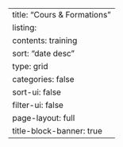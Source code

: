 ---
title: "Cours & Formations"
listing:
  contents: training
  sort: "date desc"
  type: grid
  categories: false
  sort-ui: false
  filter-ui: false
page-layout: full
title-block-banner: true
---